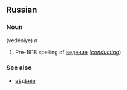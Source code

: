 ==Russian==

===Noun===
{{Unicode|'''веде́ніе'''}} (vedéniye) ''n''

# Pre-1918 spelling of [[ведение]] (''[[conducting]]'')

===See also===
*[[вѣдѣніе]]<!-- spelling merged in 1928 reform -->